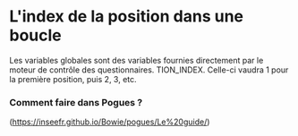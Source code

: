 # L'index de la position dans une boucle

Les variables globales sont des variables fournies directement par le moteur de contrôle des questionnaires.
TION_INDEX. Celle-ci vaudra 1 pour la première position, puis 2, 3, etc.

### Comment faire dans Pogues ?

(https://inseefr.github.io/Bowie/pogues/Le%20guide/)
